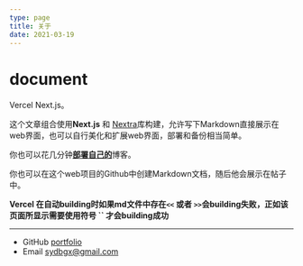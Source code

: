 ```yaml
---
type: page
title: 关于
date: 2021-03-19
---
```


# document

Vercel Next.js。

这个文章组合使用**Next.js** 和 [Nextra](https://nextra.vercel.app/)库构建，允许写下Markdown直接展示在web界面，也可以自行美化和扩展web界面，部署和备份相当简单。

你也可以花几分钟[**部署自己的**](https://vercel.com/new/git/external?repository-url=https://github.com/vercel-solutions/nextjs-portfolio-starter&project-name=portfolio&repository-name=portfolio)博客。

你也可以在这个web项目的Github中创建Markdown文档，随后他会展示在帖子中。

**Vercel 在自动building时如果md文件中存在`<<` 或者 `>>`会building失败，正如该页面所显示需要使用符号 `` 才会building成功**

---

- GitHub [portfolio](https://github.com/shiiiiyd/portfolio)
- Email sydbgx@gmail.com
